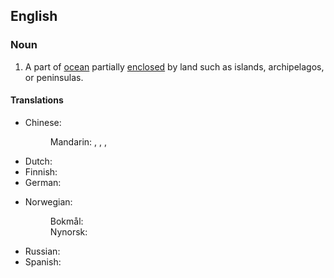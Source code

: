 ==English==
{{wikipedia}}

===Noun===
{{en-noun}}

# A part of [[ocean]] partially [[enclosed]] by land such as islands, archipelagos, or peninsulas. {{topics|en|Seas}}

====Translations====
{{trans-top|part of ocean}}
* Chinese:
*: Mandarin: {{t+|cmn|邊緣海}}, {{t+|cmn|边缘海|tr=biānyuánhǎi}}, {{t|cmn|陸緣海}}, {{t|cmn|陆缘海|tr=lùyuánhǎi}}
* Dutch: {{t+|nl|binnenzee|n}}
* Finnish: {{t+|fi|reunameri}}
* German: {{t+|de|Randmeer|n}}
{{trans-mid}}
* Norwegian:
*: Bokmål: {{t+|nb|randhav|n}}
*: Nynorsk: {{t|nn|randhav|n}}
* Russian: {{t|ru|окра́инное мо́ре|n}}
* Spanish: {{t|es|mar marginal|m}}
{{trans-bottom}}
